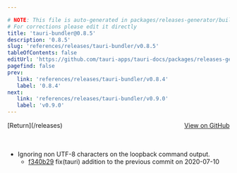 ```yaml
---

# NOTE: This file is auto-generated in packages/releases-generator/build.ts
# For corrections please edit it directly
title: 'tauri-bundler@0.8.5'
description: '0.8.5'
slug: 'references/releases/tauri-bundler/v0.8.5'
tableOfContents: false
editUrl: 'https://github.com/tauri-apps/tauri-docs/packages/releases-generator/build.ts'
pagefind: false
prev:
   link: 'references/releases/tauri-bundler/v0.8.4'
   label: '0.8.4'
next:
   link: 'references/releases/tauri-bundler/v0.9.0'
   label: 'v0.9.0'
---
```


			

<ReleaseSidebar slug="references/releases/tauri-bundler"  packageName="tauri-bundler" />

<div style="margin-bottom:3rem; display: flex; justify-content: space-between; align-items: center"><span>[Return](/releases)</span><span><a href="https://github.com/tauri-apps/tauri/releases/tag/tauri-bundler-v0.8.5">View on GitHub</a></span></div>

- Ignoring non UTF-8 characters on the loopback command output.
  - [f340b29](https://www.github.com/tauri-apps/tauri/commit/f340b2914dc9c3a94ca8606f4663964fa87b95ea) fix(tauri) addition to the previous commit on 2020-07-10


